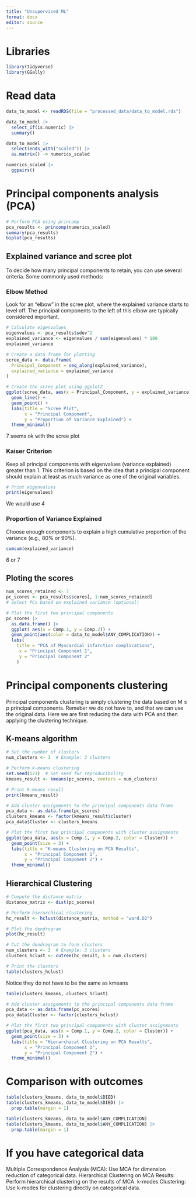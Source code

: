 ---
title: "Unsupervised ML"
format: docx
editor: source
---

# Libraries

```{r}
library(tidyverse)
library(GGally)

```

# Read data

```{r}
data_to_model <- readRDS(file = "processed_data/data_to_model.rds")

data_to_model |> 
  select_if(is.numeric) |> 
  summary()
```

```{r}
data_to_model |> 
  select(ends_with("scaled")) |> 
  as.matrix() -> numerics_scaled
```


```{r}
numerics_scaled |> 
  ggpairs()
```

# Principal components analysis (PCA)



```{r}
# Perform PCA using princomp
pca_results <- princomp(numerics_scaled)
summary(pca_results)
biplot(pca_results)

```

## Explained variance and scree plot

To decide how many principal components to retain, you can use several criteria. Some commonly used methods:


### Elbow Method

Look for an "elbow" in the scree plot, where the explained variance starts to level off. The principal components to the left of this elbow are typically considered important.

```{r}
# Calculate eigenvalues
eigenvalues <- pca_results$sdev^2
explained_variance <- eigenvalues / sum(eigenvalues) * 100
explained_variance
```

```{r}
# Create a data frame for plotting
scree_data <- data.frame(
  Principal_Component = seq_along(explained_variance),
  explained_variance = explained_variance
)

# Create the scree plot using ggplot2
ggplot(scree_data, aes(x = Principal_Component, y = explained_variance)) +
  geom_line() +
  geom_point() +
  labs(title = "Scree Plot",
       x = "Principal Component",
       y = "Proportion of Variance Explained") +
  theme_minimal()
```
7 seems ok with the scree plot

### Kaiser Criterion

Keep all principal components with eigenvalues (variance explained) greater than 1. This criterion is based on the idea that a principal component should explain at least as much variance as one of the original variables.

```{r}
# Print eigenvalues
print(eigenvalues)
```

We would use 4

### Proportion of Variance Explained

Choose enough components to explain a high cumulative proportion of the variance (e.g., 80% or 90%).

```{r}
cumsum(explained_variance)
```

6 or 7

## Ploting the scores

```{r}
num_scores_retained <- 7
pc_scores <- pca_results$scores[, 1:num_scores_retained]
# Select PCs based on explained variance (optional)
```

```{r}
# Plot the first two principal components
pc_scores |> 
  as.data.frame() |> 
  ggplot( aes(x = Comp.1, y = Comp.2)) +
  geom_point(aes(color = data_to_model$ANY_COMPLICATION)) +
  labs(
    title = "PCA of Myocardial infarction complications",
     x = "Principal Component 1",
     y = "Principal Component 2"
    )
```




# Principal components clustering

Principal components clustering is
simply clustering the data based on
M ≤ p principal components. Remeber we do not have to, and that we can use the original data. Here we are first reducing the data with PCA and then applying the clustering technique.

## K-means algorithm

```{r}
# Set the number of clusters
num_clusters <- 3  # Example: 3 clusters

# Perform k-means clustering
set.seed(123)  # Set seed for reproducibility
kmeans_result <- kmeans(pc_scores, centers = num_clusters)

# Print k-means result
print(kmeans_result)
```


```{r}
# Add cluster assignments to the principal components data frame
pca_data <- as.data.frame(pc_scores)
clusters_kmeans <- factor(kmeans_result$cluster)
pca_data$Cluster <- clusters_kmeans

# Plot the first two principal components with cluster assignments
ggplot(pca_data, aes(x = Comp.1, y = Comp.2, color = Cluster)) +
  geom_point(size = 3) +
  labs(title = "K-means Clustering on PCA Results",
       x = "Principal Component 1",
       y = "Principal Component 2") +
  theme_minimal()
```


## Hierarchical Clustering

```{r}
# Compute the distance matrix
distance_matrix <- dist(pc_scores)

# Perform hierarchical clustering
hc_result <- hclust(distance_matrix, method = "ward.D2")

# Plot the dendrogram
plot(hc_result)
```


```{r}
# Cut the dendrogram to form clusters
num_clusters <- 3  # Example: 3 clusters
clusters_hclust <- cutree(hc_result, k = num_clusters)

# Print the clusters
table(clusters_hclust)
```
Notice they do not have to be the same as kmeans

```{r}
table(clusters_kmeans, clusters_hclust)
```

```{r}
# Add cluster assignments to the principal components data frame
pca_data <- as.data.frame(pc_scores)
pca_data$Cluster <- factor(clusters_hclust)

# Plot the first two principal components with cluster assignments
ggplot(pca_data, aes(x = Comp.1, y = Comp.2, color = Cluster)) +
  geom_point(size = 3) +
  labs(title = "Hierarchical Clustering on PCA Results",
       x = "Principal Component 1",
       y = "Principal Component 2") +
  theme_minimal()
```

# Comparison with outcomes

```{r}
table(clusters_kmeans, data_to_model$DIED)
table(clusters_kmeans, data_to_model$DIED) |> 
  prop.table(margin = 1)
```

```{r}
table(clusters_kmeans, data_to_model$ANY_COMPLICATION)
table(clusters_kmeans, data_to_model$ANY_COMPLICATION) |> 
  prop.table(margin = 1)
```

# If you have categorical data

Multiple Correspondence Analysis (MCA): Use MCA for dimension reduction of categorical data.
Hierarchical Clustering on MCA Results: Perform hierarchical clustering on the results of MCA.
k-modes Clustering: Use k-modes for clustering directly on categorical data.
